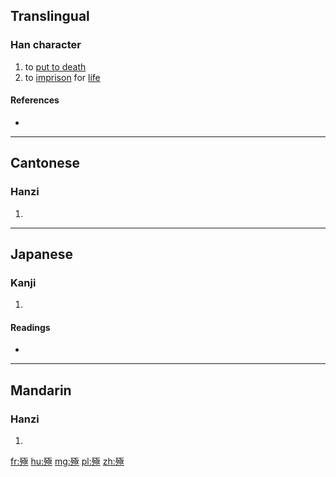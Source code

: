 ==Translingual==

===Han character===
{{Han char|rn=78|rad=歹|as=09|sn=13|four=17214|canj=MNMEM,MNNEM|ids=⿰歹亟}}

# to [[put to death]]
# to [[imprison]] for [[life]]

====References====
* {{Han ref|kx=0582.080|dkj=16517|dj=0975.090|hdz=21391.020|uh=6B9B|ud=27547|bh=DDFB|bd=56827}}

----

==Cantonese==

===Hanzi===
{{yue-hanzi|jyut=gik1|y=gik1}}

# {{defn|lang=yue|sort=歹09}}

----

==Japanese==

===Kanji===
{{ja-kanji|grade=|rs=歹09}}

# {{defn|lang=ja|sort=歹09}}

====Readings====
* {{ja-readings|on=[[きょく]] (kyoku), [[こく]] (koku)|kun=[[ころす]] (korosu)}}

----

==Mandarin==

===Hanzi===
{{cmn-hanzi|pin=[[jí]] ([[ji2]])|wg=chi<sup>2</sup>}}

# {{defn|lang=cmn|sort=歹09}}

[[fr:殛]]
[[hu:殛]]
[[mg:殛]]
[[pl:殛]]
[[zh:殛]]